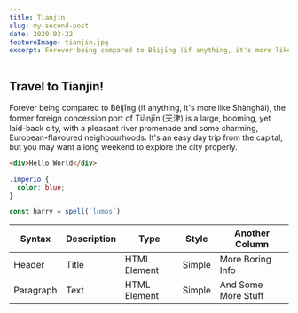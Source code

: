 ```yaml
---
title: Tianjin
slug: my-second-post
date: 2020-03-22
featureImage: tianjin.jpg
excerpt: Forever being compared to Běijīng (if anything, it's more like Shànghǎi).
---
```


## Travel to Tianjin!

Forever being compared to Běijīng (if anything, it's more like Shànghǎi), 
the former foreign concession port of Tiānjīn (天津) is a large, booming, yet laid-back city, 
with a pleasant river promenade and some charming, European-flavoured neighbourhoods. 
It's an easy day trip from the capital, but you may want a long weekend to explore the city properly.



<!-- ![Tianjin Photo](tianjin.jpg) -->

```html
<div>Hello World</div>
```

```css
.imperio {
  color: blue;
}
```

```js
const harry = spell(`lumos`)
```

| Syntax    | Description | Type         | Style  | Another Column      |
| --------- | ----------- | ------------ | ------ | ------------------- |
| Header    | Title       | HTML Element | Simple | More Boring Info    |
| Paragraph | Text        | HTML Element | Simple | And Some More Stuff |
